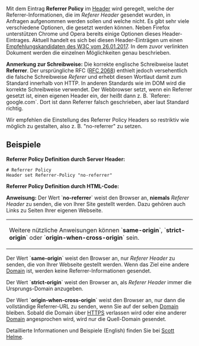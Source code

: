 Mit dem Eintrag '''Referrer Policy''' im [[Header/DE|Header]] wird geregelt, welche der Referrer-Informationen, die im ''Referer Header'' gesendet wurden, in Anfragen aufgenommen werden sollen und welche nicht. Es gibt sehr viele verschiedene Optionen, die gesetzt werden können. Neben Firefox unterstützen Chrome und Opera bereits einige Optionen dieses Header-Eintrages. Aktuell handelt es sich bei diesen Header-Einträgen um einen [https://www.w3.org/TR/referrer-policy/ Empfehlungskandidaten des W3C vom 26.01.2017]. In dem zuvor verlinkten Dokument werden die einzelnen Möglichkeiten genau beschrieben. 

'''Anmerkung zur Schreibweise:''' Die korrekte englische Schreibweise lautet '''Referrer'''. Der ursprüngliche RFC ([https://tools.ietf.org/html/rfc2068#section-14.37 RFC 2068]) enthielt jedoch versehentlich die falsche Schreibweise ''Referer'' und erhebt diesen Wortlaut damit zum Standard innerhalb von HTTP. In anderen Standards wie im DOM wird die korrekte Schreibweise verwendet. Der Webbrowser setzt, wenn ein Referrer gesetzt ist, einen eigenen Header ein, der heißt dann z. B. `Referer: google.com`. Dort ist dann Referrer falsch geschrieben, aber laut Standard richtig.

Wir empfehlen die Einstellung des Referrer Policy Headers so restriktiv wie möglich zu gestalten, also z. B. "no-referrer" zu setzen.

== Beispiele ==

'''Referrer Policy Definition durch Server Header:'''
 # Referrer Policy
 Header set Referrer-Policy "no-referrer"

'''Referrer Policy Definition durch HTML-Code:'''
 <meta name="referrer" content="no-referrer" />

'''Anweisung:''' Der Wert `'''no-referrer'''` weist den Browser an, '''niemals''' ''Referer Header'' zu senden, die von Ihrer Site gestellt werden. Dazu gehören auch Links zu Seiten Ihrer eigenen Webseite.

{| class="wikitable" style="margin:auto;"
|- style="border: 4px solid #C31622; color:#000000; background-color:#f6f6f6;"
| 
Weitere nützliche Anweisungen können `'''same-origin'''`, `'''strict-origin'''` oder `'''origin-when-cross-origin'''` sein.
|}

Der Wert `'''same-origin'''` weist den Browser an, nur ''Referer Header'' zu senden, die von Ihrer Webseite gestellt werden. Wenn das Ziel eine andere [[Domain]] ist, werden keine Referrer-Informationen gesendet.

Der Wert `'''strict-origin'''` weist den Browser an, als ''Referer Header'' immer die Ursprungs-Domain anzugeben.

Der Wert `'''origin-when-cross-origin'''` weist den Browser an, nur dann die vollständige Referrer-URL zu senden, wenn Sie auf der selben [[Domain]] bleiben. Sobald die Domain über [[HTTPS]] verlassen wird oder eine anderer [[Domain]] angesprochen wird, wird nur die Quell-Domain gesendet.

Detaillierte Informationen und Beispiele (English) finden Sie bei [https://scotthelme.co.uk/a-new-security-header-referrer-policy/ Scott Helme].

